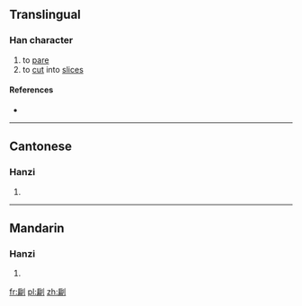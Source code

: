 ==Translingual==

===Han character===
{{Han char|rn=18|rad=刀|as=09|sn=11|four=|canj=IBLN|ids=⿰扁刂}}

# to [[pare]]
# to [[cut]] into [[slice]]s

====References====
* {{Han ref|kx=0142.090|hdz=10349.080|uh=34F2|ud=13554}}

----

==Cantonese==

===Hanzi===
{{yue-hanzi|jyut=[[pin3]]|y=pin3}}

# {{defn|lang=yue|sort=刀09}}

----

==Mandarin==

===Hanzi===
{{cmn-hanzi|pin=[[piān]] ([[pian1]])|wg=p'ien<sup>1</sup>}}

# {{defn|lang=cmn|sort=刀09}}

[[fr:㓲]]
[[pl:㓲]]
[[zh:㓲]]